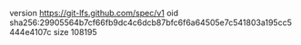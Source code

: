 version https://git-lfs.github.com/spec/v1
oid sha256:29905564b7cf66fb9dc4c6dcb87bfc6f6a64505e7c541803a195cc5444e4107c
size 108195
